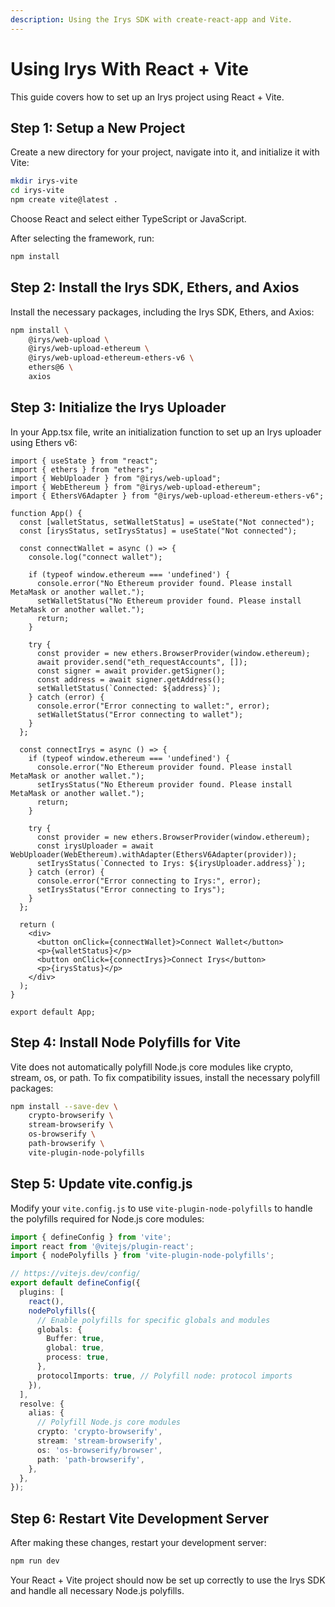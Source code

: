 ```yaml
---
description: Using the Irys SDK with create-react-app and Vite.
---
```


# Using Irys With React + Vite

This guide covers how to set up an Irys project using React + Vite.

## Step 1: Setup a New Project

Create a new directory for your project, navigate into it, and initialize it with Vite:

```bash
mkdir irys-vite
cd irys-vite
npm create vite@latest .
```

Choose React and select either TypeScript or JavaScript.

After selecting the framework, run:

```bash
npm install
```

## Step 2: Install the Irys SDK, Ethers, and Axios

Install the necessary packages, including the Irys SDK, Ethers, and Axios:

```bash
npm install \
    @irys/web-upload \
    @irys/web-upload-ethereum \
    @irys/web-upload-ethereum-ethers-v6 \
    ethers@6 \
    axios
```

## Step 3: Initialize the Irys Uploader

In your App.tsx file, write an initialization function to set up an Irys uploader using Ethers v6:

```tsx
import { useState } from "react";
import { ethers } from "ethers";
import { WebUploader } from "@irys/web-upload";
import { WebEthereum } from "@irys/web-upload-ethereum";
import { EthersV6Adapter } from "@irys/web-upload-ethereum-ethers-v6";

function App() {
  const [walletStatus, setWalletStatus] = useState("Not connected");
  const [irysStatus, setIrysStatus] = useState("Not connected");

  const connectWallet = async () => {
    console.log("connect wallet");

    if (typeof window.ethereum === 'undefined') {
      console.error("No Ethereum provider found. Please install MetaMask or another wallet.");
      setWalletStatus("No Ethereum provider found. Please install MetaMask or another wallet.");
      return;
    }

    try {
      const provider = new ethers.BrowserProvider(window.ethereum);
      await provider.send("eth_requestAccounts", []);
      const signer = await provider.getSigner();
      const address = await signer.getAddress();
      setWalletStatus(`Connected: ${address}`);
    } catch (error) {
      console.error("Error connecting to wallet:", error);
      setWalletStatus("Error connecting to wallet");
    }
  };

  const connectIrys = async () => {
    if (typeof window.ethereum === 'undefined') {
      console.error("No Ethereum provider found. Please install MetaMask or another wallet.");
      setIrysStatus("No Ethereum provider found. Please install MetaMask or another wallet.");
      return;
    }

    try {
      const provider = new ethers.BrowserProvider(window.ethereum);
      const irysUploader = await WebUploader(WebEthereum).withAdapter(EthersV6Adapter(provider));
      setIrysStatus(`Connected to Irys: ${irysUploader.address}`);
    } catch (error) {
      console.error("Error connecting to Irys:", error);
      setIrysStatus("Error connecting to Irys");
    }
  };

  return (
    <div>
      <button onClick={connectWallet}>Connect Wallet</button>
      <p>{walletStatus}</p>
      <button onClick={connectIrys}>Connect Irys</button>
      <p>{irysStatus}</p>
    </div>
  );
}

export default App;
```

## Step 4: Install Node Polyfills for Vite

Vite does not automatically polyfill Node.js core modules like crypto, stream, os, or path. To fix compatibility issues, install the necessary polyfill packages:

```bash
npm install --save-dev \
    crypto-browserify \
    stream-browserify \
    os-browserify \
    path-browserify \
    vite-plugin-node-polyfills
```

## Step 5: Update vite.config.js

Modify your `vite.config.js` to use `vite-plugin-node-polyfills` to handle the polyfills required for Node.js core modules:

```ts
import { defineConfig } from 'vite';
import react from '@vitejs/plugin-react';
import { nodePolyfills } from 'vite-plugin-node-polyfills';

// https://vitejs.dev/config/
export default defineConfig({
  plugins: [
    react(),
    nodePolyfills({
      // Enable polyfills for specific globals and modules
      globals: {
        Buffer: true,
        global: true,
        process: true,
      },
      protocolImports: true, // Polyfill node: protocol imports
    }),
  ],
  resolve: {
    alias: {
      // Polyfill Node.js core modules
      crypto: 'crypto-browserify',
      stream: 'stream-browserify',
      os: 'os-browserify/browser',
      path: 'path-browserify',
    },
  },
});
```

## Step 6: Restart Vite Development Server

After making these changes, restart your development server:

```bash
npm run dev
```

Your React + Vite project should now be set up correctly to use the Irys SDK and handle all necessary Node.js polyfills.